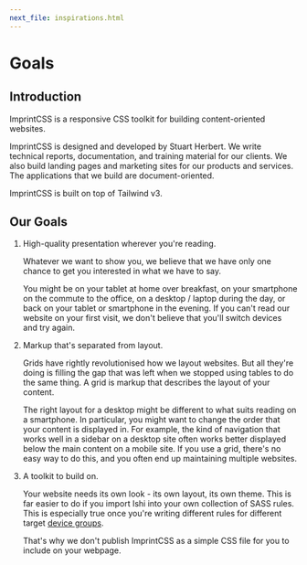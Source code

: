 ```yaml
---
next_file: inspirations.html
---
```

# Goals

## Introduction

ImprintCSS is a responsive CSS toolkit for building content-oriented websites.

ImprintCSS is designed and developed by Stuart Herbert. We write technical reports, documentation, and training material for our clients. We also build landing pages and marketing sites for our products and services. The applications that we build are document-oriented.

ImprintCSS is built on top of Tailwind v3.

## Our Goals

1. High-quality presentation wherever you're reading.

   Whatever we want to show you, we believe that we have only one chance to get you interested in what we have to say.

   You might be on your tablet at home over breakfast, on your smartphone on the commute to the office, on a desktop / laptop during the day, or back on your tablet or smartphone in the evening. If you can't read our website on your first visit, we don't believe that you'll switch devices and try again.

1. Markup that's separated from layout.

   Grids have rightly revolutionised how we layout websites. But all they're doing is filling the gap that was left when we stopped using tables to do the same thing. A grid is markup that describes the layout of your content.

   The right layout for a desktop might be different to what suits reading on a smartphone. In particular, you might want to change the order that your content is displayed in. For example, the kind of navigation that works well in a sidebar on a desktop site often works better displayed below the main content on a mobile site. If you use a grid, there's no easy way to do this, and you often end up maintaining multiple websites.

1. A toolkit to build on.

   Your website needs its own look - its own layout, its own theme. This is far easier to do if you import Ishi into your own collection of SASS rules. This is especially true once you're writing different rules for different target [device groups](concepts/device-groups.html).

   That's why we don't publish ImprintCSS as a simple CSS file for you to include on your webpage.

